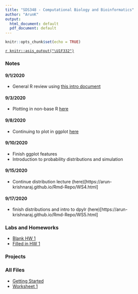 ```yaml
---
title: "SDS348 - Computational Biology and Bioinformatics"
author: "ArunK"
output:
  html_document: default
  pdf_document: default
---
```


```r
knitr::opts_chunk$set(echo = TRUE)
```

[`r knitr::asis_output("\U1F332")`](https://arun-krishnaraj.github.io/evergreen)

### Notes
#### 9/1/2020
- General R review using [this intro document](C:/Users/arunk/Desktop/Site Rmd Repo/GettingStarted.R)

#### 9/3/2020
- Plotting in non-base R [here](C:/Users/arunk/Desktop/Site Rmd Repo/WS2.Rmd)

#### 9/8/2020
- Continuing to plot in ggplot [here](https://arun-krishnaraj.github.io)

#### 9/10/2020
- Finish ggplot features
- Introduction to probability distributions and simulation

#### 9/15/2020
- Continue distribution lecture (here)[https://arun-krishnaraj.github.io/Rmd-Repo/WS4.html]

#### 9/17/2020
- finish distributions and intro to dpylr (here)[https://arun-krishnaraj.github.io/Rmd-Repo/WS5.html]

### Labs and Homeworks
- [Blank HW 1](C:/Users/arunk/Desktop/Site Rmd Repo/HW1.Rmd)
- [Filled in HW 1](C:/Users/arunk/Desktop/Site Rmd Repo/HW1-Krishnaraj.Rmd)

### Projects

### All Files
- [Getting Started](C:/Users/arunk/Desktop/Site Rmd Repo/GettingStarted.R)
- [Worksheet 1](C:/Users/arunk/Desktop/Site Rmd Repo/WS1.Rmd)
